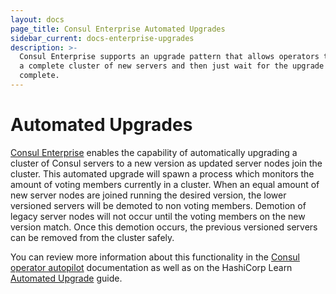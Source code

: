 ```yaml
---
layout: docs
page_title: Consul Enterprise Automated Upgrades
sidebar_current: docs-enterprise-upgrades
description: >-
  Consul Enterprise supports an upgrade pattern that allows operators to deploy
  a complete cluster of new servers and then just wait for the upgrade to
  complete.
---
```


# Automated Upgrades

[Consul Enterprise](https://www.hashicorp.com/consul.html) enables the capability of automatically upgrading a cluster of Consul servers to a new
version as updated server nodes join the cluster. This automated upgrade will spawn a process which monitors the amount of voting members
currently in a cluster. When an equal amount of new server nodes are joined running the desired version, the lower versioned servers
will be demoted to non voting members. Demotion of legacy server nodes will not occur until the voting members on the new version match.
Once this demotion occurs, the previous versioned servers can be removed from the cluster safely.

You can review more information about this functionality in the [Consul operator autopilot](https://www.consul.io/docs/commands/operator/autopilot.html) documentation as well as on the HashiCorp Learn [Automated Upgrade](https://learn.hashicorp.com/consul/day-2-operations/autopilot#upgrade-migrations) guide.
